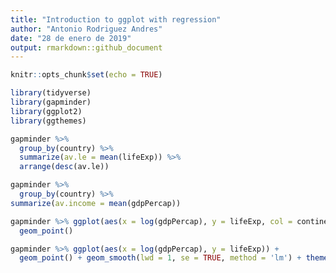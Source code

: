 ```yaml
---
title: "Introduction to ggplot with regression"
author: "Antonio Rodriguez Andres"
date: "28 de enero de 2019"
output: rmarkdown::github_document
---
```


```r
knitr::opts_chunk$set(echo = TRUE)
```

```r
library(tidyverse)
library(gapminder)
library(ggplot2)
library(ggthemes)
```

```r
gapminder %>% 
  group_by(country) %>% 
  summarize(av.le = mean(lifeExp)) %>% 
  arrange(desc(av.le))
```

```r
gapminder %>% 
  group_by(country) %>% 
summarize(av.income = mean(gdpPercap))
```



```r
gapminder %>% ggplot(aes(x = log(gdpPercap), y = lifeExp, col = continent)) +
  geom_point()

```


```r
gapminder %>% ggplot(aes(x = log(gdpPercap), y = lifeExp)) +
  geom_point() + geom_smooth(lwd = 1, se = TRUE, method = 'lm') + theme_economist() + ggtitle('GDP per capita vs. Life Expectancy')

```

